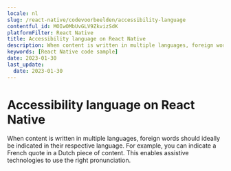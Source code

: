 ```yaml
---
locale: nl
slug: /react-native/codevoorbeelden/accessibility-language
contentful_id: MOIwOMbUvGLV9ZkvizSdK
platformFilter: React Native
title: Accessibility language on React Native
description: When content is written in multiple languages, foreign words should ideally be indicated in their respective language.
keywords: [React Native code sample]
date: 2023-01-30
last_update:
  date: 2023-01-30
---
```


# Accessibility language on React Native

When content is written in multiple languages, foreign words should ideally be indicated in their respective language. For example, you can indicate a French quote in a Dutch piece of content. This enables assistive technologies to use the right pronunciation.

<CodeSample id="accessibility-language" locale="nl" platform="react native"/>
